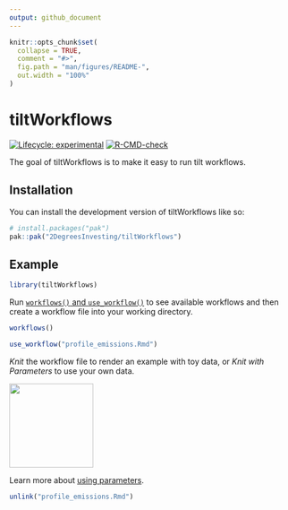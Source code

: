 ```yaml
---
output: github_document
---
```


<!-- README.md is generated from README.Rmd. Please edit that file -->

```r
knitr::opts_chunk$set(
  collapse = TRUE,
  comment = "#>",
  fig.path = "man/figures/README-",
  out.width = "100%"
)
```

# tiltWorkflows

<!-- badges: start -->
[![Lifecycle: experimental](https://img.shields.io/badge/lifecycle-experimental-orange.svg)](https://lifecycle.r-lib.org/articles/stages.html#experimental)
[![R-CMD-check](https://github.com/2DegreesInvesting/tiltWorkflows/actions/workflows/R-CMD-check.yaml/badge.svg)](https://github.com/2DegreesInvesting/tiltWorkflows/actions/workflows/R-CMD-check.yaml)
<!-- badges: end -->

The goal of tiltWorkflows is to make it easy to run tilt workflows.

## Installation

You can install the development version of tiltWorkflows like so:

``` r
# install.packages("pak")
pak::pak("2DegreesInvesting/tiltWorkflows")
```

## Example

```r
library(tiltWorkflows)
```

Run [`workflows()` and
`use_workflow()`](https://2degreesinvesting.github.io/tiltWorkflows/reference/use_workflow.html)
to see available workflows and then create a workflow file into your working
directory.

```r
workflows()

use_workflow("profile_emissions.Rmd")
```

*Knit* the workflow file to render an example with toy data, or *Knit with
Parameters* to use your own data.

<img src=https://github.com/2DegreesInvesting/tiltWorkflows/assets/5856545/21464b5a-cd5d-4189-9f92-7978acc13c1a width=150>

Learn more about [using parameters](https://2degreesinvesting.github.io/tiltWorkflows/articles/tiltWorkflows.html).

```r
unlink("profile_emissions.Rmd")
```

